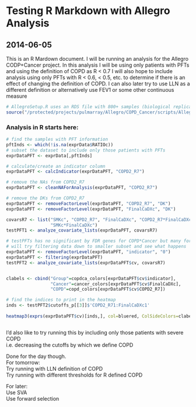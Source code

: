 Testing R Markdown with Allegro Analysis
========================================================
2014-06-05
-------------------------------------------
This is an R Mardown document. I will be running an analysis for the Allegro CODP+Cancer project. 
In this analysis I will be using only patients with PFTs and using the definition of COPD as R < 0.7
I will also hope to include analysis using only PFTs with R < 0.6, < 0.5, etc. to determine
if there is an effect of changing the definition of COPD. I can also later try to use LLN as a
different definition or alternatively use FEV1 or some other continuous measure


```r
# AllegroSetup.R uses an RDS file with 800+ samples (biological replicates) and without QC
source("/protected/projects/pulmarray/Allegro/COPD_Cancer/scripts/AllegroSetup.R")
```

### Analysis in R starts here:
```r

# find the samples with PFT information
pftInds <- which(!is.na(exprData$RATIOc))
# subset the dataset to include only those patients with PFTs
exprDataPFT <- exprData[,pftInds]

# calculate/create an indicator column
exprDataPFT <- calcIndicator(exprDataPFT, "COPD2_R7")

# remove the NAs from COPD2_R7
exprDataPFT <- cleanNAForAnalysis(exprDataPFT, "COPD2_R7")

# remove the DKs from COPD2_R7
exprDataPFT <- removeFactorLevel(exprDataPFT, "COPD2_R7", "DK")
exprDataPFT <- removeFactorLevel(exprDataPFT, "FinalCaDXc", "DK")

covarsR7 <- list("SMKc", "COPD2_R7", "FinalCaDXc", "COPD2_R7*FinalCaDXc", "SMKc*COPD2_R7", 
                 "SMKc*FinalCaDXc")
testPFT1 <- analyze_covariate_lists(exprDataPFT, covarsR7)

# testPFTs has no significant by FDR genes for COPD*Cancer but many for p
# will try filtering data down to smaller subset and see what happens
exprDataPFT <- removeFactorLevel(exprDataPFT, "indicator", "0")
exprDataPFT <- filtering(exprDataPFT)
testPFT2 <- analyze_covariate_lists(exprDataPFT$cv, covarsR7)


clabels <- cbind("Group"=copdca_colors[exprDataPFT$cv$indicator],
                 "Cancer"=cancer_colors[exprDataPFT$cv$FinalCaDXc],
                 "COPD"=copd_colors[exprDataPFT$cv$COPD2_R7])


```


```r
# find the indices to print in the heatmap
inds <- testPFT2$cutoffs_p[[3]]$'COPD2_R71:FinalCaDXc1'
  
heatmap3(exprs(exprDataPFT$cv)[inds,], col=bluered, ColSideColors=clabels, col.clustering=exprDataPFT$cv$indicator, main=paste(length(inds), "genes at p < 0.005 for COPD*Cancer interaction"))



```

I'd also like to try running this by including only those patients with severe COPD  
i.e. decreasing the cutoffs by which we define COPD  

Done for the day though.  
For tomorrow:  
  Try running with LLN definition of COPD    
  Try running with different thresholds for R defined COPD  
    
For later:  
  Use SVA  
  Use forward selection  

